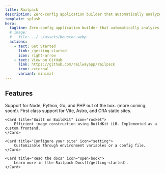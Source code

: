 ```yaml
---
title: Railpack
description: Zero-config application builder that automatically analyzes and turns your code into an image.
template: splash
hero:
  tagline: Zero-config application builder that automatically analyzes and turns your code into an image
  # image:
  #   file: ../../assets/houston.webp
  actions:
    - text: Get Started
      link: /getting-started
      icon: right-arrow
    - text: View on GitHub
      link: https://github.com/railwayapp/railpack
      icon: external
      variant: minimal
---
```



## Features

<CardGrid stagger>
	<Card title="Zero-config" icon="star">
		Support for Node, Python, Go, and PHP out of the box. (more coming soon!). First class support for Vite, Astro, and CRA static sites.
	</Card>

	<Card title="Built on BuildKit" icon="rocket">
		Efficient image construction using BuildKit LLB. Implemented as a custom frontend.
	</Card>

	<Card title="Configure your site" icon="setting">
		Customizable through environment variables or a config file.
	</Card>

	<Card title="Read the docs" icon="open-book">
		Learn more in [the Railpack Docs](/getting-started).
	</Card>
</CardGrid>
